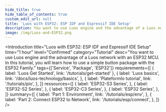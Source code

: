 ```yaml
---
hide_title: true
hide_table_of_contents: true
custom_edit_url: null
title: 'Luos with ESP32: ESP IDF and Espressif IDE Setup'
description: You want to use Luos engine and the advantage of a Luos network with an ESP32 MCU. In this tutorial, you will learn how to use a simple button package with the ESP32 Family.
image: /img/Luos-and-ESP32.png
---
```



<Introduction
  title="Luos with ESP32: ESP IDF and Espressif IDE Setup"
  time="1 hour"
  level="Confirmed"
  category="Tutorial"
  desc="You want to use Luos engine and the advantage of a Luos network with an ESP32 MCU. In this tutorial, you will learn how to use a simple button package with the ESP32 Family."
  tags={['Service', 'Package', 'ESP32']}
  requierements={[
    { label: 'Luos Get Started', link: '/tutorials/get-started' },
    {
      label: 'Luos basics',
      link: '/docs/luos-technology/basics',
    },
    {
      label: 'PlateformIo tutorial',
      link: '/tutorials/pio',
    },
  ]}
  ressources={[
    {
      label: 'ESP32-S3 Series',
    },
    {
      label: 'ESP32-S2 Series',
    },
    {
      label: 'ESP32-C3 Series',
    },
    {
      label: 'ESP32 Series',
    },
  ]}
  summary={[
    {
      label: 'Part 1: Environment',
      link: '/tutorials/esp/env',
    },
    {
      label: 'Part 2: Connect ESP32 to Network',
      link: '/tutorials/esp/connect',
    },
  ]}
/>
